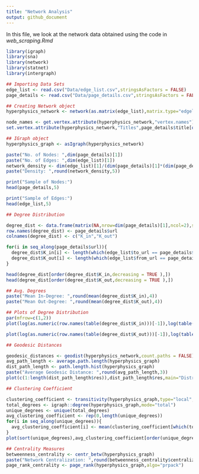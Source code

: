 ```yaml
---
title: "Network Analysis"
output: github_document
---
```


In this file, we look at the network data obtained using the code in *web_scraping.Rmd*

```r
library(igraph)
library(sna)
library(network)
library(statnet)
library(intergraph)
```

```r
## Importing Data Sets
edge_list <- read.csv("Data/edge_list.csv",stringsAsFactors = FALSE)
page_details <- read.csv("Data/page_details.csv",stringsAsFactors = FALSE)
```

```r
## Creating Network object
hyperphysics_network <- network(as.matrix(edge_list),matrix.type="edgelist",directed = TRUE)

node_names <- get.vertex.attribute(hyperphysics_network,"vertex.names") 
set.vertex.attribute(hyperphysics_network,"Titles",page_details$title[order(page_details$url)])

## IGraph object
hyperphysics_graph <- asIgraph(hyperphysics_network)
```


```r

paste("No. of Nodes: ",dim(page_details)[1])
paste("No. of Edges: ",dim(edge_list)[1])
network_density <- dim(edge_list)[1]/(dim(page_details)[1]*(dim(page_details)[1]-1))
paste("Density: ",round(network_density,5))

print("Sample of Nodes:")
head(page_details,5)

print("Sample of Edges:")
head(edge_list,5)

```

```r
## Degree Distribution

degree_dist <- data.frame(matrix(NA,nrow=dim(page_details)[1],ncol=2),stringsAsFactors = FALSE)
row.names(degree_dist) <- page_details$url
colnames(degree_dist) <- c("K_in","K_out")

for(i in seq_along(page_details$url)){
  degree_dist$K_in[i] <- length(which(edge_list$to_url == page_details$url[i]))
  degree_dist$K_out[i] <- length(which(edge_list$from_url == page_details$url[i]))
}

head(degree_dist[order(degree_dist$K_in,decreasing = TRUE ),])
head(degree_dist[order(degree_dist$K_out,decreasing = TRUE ),])

## Avg. Degrees
paste("Mean In-Degree: ",round(mean(degree_dist$K_in),4))
paste("Mean Out-Degree: ",round(mean(degree_dist$K_out),4))

## Plots of Degree Distribution
par(mfrow=c(1,2))
plot(log(as.numeric(row.names(table(degree_dist$K_in)))[-1]),log(table(degree_dist$K_in)[-1]),main="Log-log plot of In-Degree Dist.",xlab="log(In-Degree)",ylab="log(frequency)",type="p",pch=1)

plot(log(as.numeric(row.names(table(degree_dist$K_out)))[-1]),log(table(degree_dist$K_out)[-1]),main="Log-log plot of Out-Degree Dist.",xlab="log(Out-Degree)",ylab="log(frequency)",type="p",pch=8)


```


```r
## Geodesic Distances

geodesic_distances <- geodist(hyperphysics_network,count.paths = FALSE)
avg_path_length <- average.path.length(hyperphysics_graph)
dist_path_length <- path.length.hist(hyperphysics_graph)
paste("Average Geodesic Distance: ",round(avg_path_length,3))
plot(c(1:length(dist_path_length$res)),dist_path_length$res,main="Distribution of Geodesic Distances",xlab = "Geodesic Path length",ylab="Count",type='o',pch=1)

```

```r
## Clustering Coefficient

clustering_coefficient <- transitivity(hyperphysics_graph,type="local",isolates = "zero")
total_degrees <- igraph::degree(hyperphysics_graph,mode="total")
unique_degrees <- unique(total_degrees)
avg_clustering_coefficient <- rep(0,length(unique_degrees))
for(i in seq_along(unique_degrees)){
  avg_clustering_coefficient[i] <- mean(clustering_coefficient[which(total_degrees == unique_degrees[i])])  
}
plot(sort(unique_degrees),avg_clustering_coefficient[order(unique_degrees)],log="x",type="o",main="Avg. Clustering coefficient vs. Degree",ylab="Clustering Coefficient",xlab="Degree")

```


```r
## Centrality Measures
betweenness_centrality <- centr_betw(hyperphysics_graph)
paste("Network Centralization: ",round(betweenness_centrality$centralization,3))
page_rank_centrality <- page_rank(hyperphysics_graph,algo="prpack")
```

